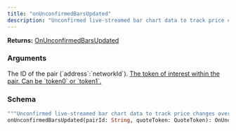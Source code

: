 ```yaml
---
title: "onUnconfirmedBarsUpdated"
description: "Unconfirmed live-streamed bar chart data to track price changes over time. (Solana only)"
---
```


**Returns:** [OnUnconfirmedBarsUpdated](/api-reference/types#onunconfirmedbarsupdated)

### Arguments

<ResponseField name="pairId" type="String">
  The ID of the pair (`address`:`networkId`).
</ResponseField>

<a href="/api-reference/enums#quotetoken">
  <ResponseField name="quoteToken" type="QuoteToken">
    The token of interest within the pair. Can be `token0` or `token1`.
  </ResponseField>
</a>

### Schema


```graphql 
"""Unconfirmed live-streamed bar chart data to track price changes over time. (Solana only)"""
onUnconfirmedBarsUpdated(pairId: String, quoteToken: QuoteToken): OnUnconfirmedBarsUpdated
```
